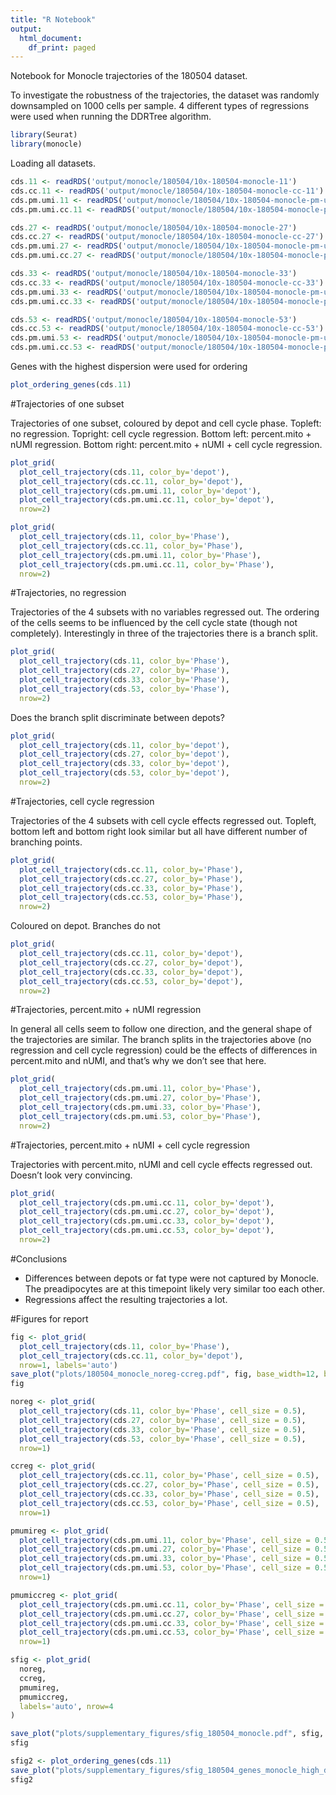 ```yaml
---
title: "R Notebook"
output:
  html_document:
    df_print: paged
---
```


Notebook for Monocle trajectories of the 180504 dataset.

To investigate the robustness of the trajectories, the dataset was randomly downsampled on 1000 cells per sample. 4 different types of regressions were used when running the DDRTree algorithm.

```r
library(Seurat)
library(monocle)
```

Loading all datasets.

```r
cds.11 <- readRDS('output/monocle/180504/10x-180504-monocle-11')
cds.cc.11 <- readRDS('output/monocle/180504/10x-180504-monocle-cc-11')
cds.pm.umi.11 <- readRDS('output/monocle/180504/10x-180504-monocle-pm-umi-11')
cds.pm.umi.cc.11 <- readRDS('output/monocle/180504/10x-180504-monocle-pm-umi-cc-11')

cds.27 <- readRDS('output/monocle/180504/10x-180504-monocle-27')
cds.cc.27 <- readRDS('output/monocle/180504/10x-180504-monocle-cc-27')
cds.pm.umi.27 <- readRDS('output/monocle/180504/10x-180504-monocle-pm-umi-27')
cds.pm.umi.cc.27 <- readRDS('output/monocle/180504/10x-180504-monocle-pm-umi-cc-27')

cds.33 <- readRDS('output/monocle/180504/10x-180504-monocle-33')
cds.cc.33 <- readRDS('output/monocle/180504/10x-180504-monocle-cc-33')
cds.pm.umi.33 <- readRDS('output/monocle/180504/10x-180504-monocle-pm-umi-33')
cds.pm.umi.cc.33 <- readRDS('output/monocle/180504/10x-180504-monocle-pm-umi-cc-33')

cds.53 <- readRDS('output/monocle/180504/10x-180504-monocle-53')
cds.cc.53 <- readRDS('output/monocle/180504/10x-180504-monocle-cc-53')
cds.pm.umi.53 <- readRDS('output/monocle/180504/10x-180504-monocle-pm-umi-53')
cds.pm.umi.cc.53 <- readRDS('output/monocle/180504/10x-180504-monocle-pm-umi-cc-53')
```

Genes with the highest dispersion were used for ordering

```r
plot_ordering_genes(cds.11)
```


#Trajectories of one subset

Trajectories of one subset, coloured by depot and cell cycle phase. Topleft: no regression. Topright: cell cycle regression. Bottom left: percent.mito + nUMI regression. Bottom right: percent.mito + nUMI + cell cycle regression.

```r
plot_grid(
  plot_cell_trajectory(cds.11, color_by='depot'),
  plot_cell_trajectory(cds.cc.11, color_by='depot'),
  plot_cell_trajectory(cds.pm.umi.11, color_by='depot'),
  plot_cell_trajectory(cds.pm.umi.cc.11, color_by='depot'),
  nrow=2)
```

```r
plot_grid(
  plot_cell_trajectory(cds.11, color_by='Phase'),
  plot_cell_trajectory(cds.cc.11, color_by='Phase'),
  plot_cell_trajectory(cds.pm.umi.11, color_by='Phase'),
  plot_cell_trajectory(cds.pm.umi.cc.11, color_by='Phase'),
  nrow=2)
```


#Trajectories, no regression

Trajectories of the 4 subsets with no variables regressed out. The ordering of the cells seems to be influenced by the cell cycle state (though not completely). Interestingly in three of the trajectories there is a branch split. 

```r
plot_grid(
  plot_cell_trajectory(cds.11, color_by='Phase'),
  plot_cell_trajectory(cds.27, color_by='Phase'),
  plot_cell_trajectory(cds.33, color_by='Phase'),
  plot_cell_trajectory(cds.53, color_by='Phase'),
  nrow=2)
```

Does the branch split discriminate between depots?

```r
plot_grid(
  plot_cell_trajectory(cds.11, color_by='depot'),
  plot_cell_trajectory(cds.27, color_by='depot'),
  plot_cell_trajectory(cds.33, color_by='depot'),
  plot_cell_trajectory(cds.53, color_by='depot'),
  nrow=2)
```

#Trajectories, cell cycle regression

Trajectories of the 4 subsets with cell cycle effects regressed out. Topleft, bottom left and bottom right look similar but all have different number of branching points. 

```r
plot_grid(
  plot_cell_trajectory(cds.cc.11, color_by='Phase'),
  plot_cell_trajectory(cds.cc.27, color_by='Phase'),
  plot_cell_trajectory(cds.cc.33, color_by='Phase'),
  plot_cell_trajectory(cds.cc.53, color_by='Phase'),
  nrow=2)
```

Coloured on depot. Branches do not 

```r
plot_grid(
  plot_cell_trajectory(cds.cc.11, color_by='depot'),
  plot_cell_trajectory(cds.cc.27, color_by='depot'),
  plot_cell_trajectory(cds.cc.33, color_by='depot'),
  plot_cell_trajectory(cds.cc.53, color_by='depot'),
  nrow=2)
```

#Trajectories, percent.mito + nUMI regression

In general all cells seem to follow one direction, and the general shape of the trajectories are similar. The branch splits in the trajectories above (no regression and cell cycle regression) could be the effects of differences in percent.mito and nUMI, and that's why we don't see that here. 

```r
plot_grid(
  plot_cell_trajectory(cds.pm.umi.11, color_by='Phase'),
  plot_cell_trajectory(cds.pm.umi.27, color_by='Phase'),
  plot_cell_trajectory(cds.pm.umi.33, color_by='Phase'),
  plot_cell_trajectory(cds.pm.umi.53, color_by='Phase'),
  nrow=2)
```

#Trajectories, percent.mito + nUMI + cell cycle regression

Trajectories with percent.mito, nUMI and cell cycle effects regressed out. Doesn't look very convincing. 

```r
plot_grid(
  plot_cell_trajectory(cds.pm.umi.cc.11, color_by='depot'),
  plot_cell_trajectory(cds.pm.umi.cc.27, color_by='depot'),
  plot_cell_trajectory(cds.pm.umi.cc.33, color_by='depot'),
  plot_cell_trajectory(cds.pm.umi.cc.53, color_by='depot'),
  nrow=2)
```

#Conclusions

- Differences between depots or fat type were not captured by Monocle. The preadipocytes are at this timepoint likely very similar too each other. 
- Regressions affect the resulting trajectories a lot. 

#Figures for report

```r
fig <- plot_grid(
  plot_cell_trajectory(cds.11, color_by='Phase'),
  plot_cell_trajectory(cds.cc.11, color_by='depot'),
  nrow=1, labels='auto')
save_plot("plots/180504_monocle_noreg-ccreg.pdf", fig, base_width=12, base_height=5)
fig
```


```r
noreg <- plot_grid(
  plot_cell_trajectory(cds.11, color_by='Phase', cell_size = 0.5),
  plot_cell_trajectory(cds.27, color_by='Phase', cell_size = 0.5),
  plot_cell_trajectory(cds.33, color_by='Phase', cell_size = 0.5),
  plot_cell_trajectory(cds.53, color_by='Phase', cell_size = 0.5),
  nrow=1)

ccreg <- plot_grid(
  plot_cell_trajectory(cds.cc.11, color_by='Phase', cell_size = 0.5),
  plot_cell_trajectory(cds.cc.27, color_by='Phase', cell_size = 0.5),
  plot_cell_trajectory(cds.cc.33, color_by='Phase', cell_size = 0.5),
  plot_cell_trajectory(cds.cc.53, color_by='Phase', cell_size = 0.5),
  nrow=1)

pmumireg <- plot_grid(
  plot_cell_trajectory(cds.pm.umi.11, color_by='Phase', cell_size = 0.5),
  plot_cell_trajectory(cds.pm.umi.27, color_by='Phase', cell_size = 0.5),
  plot_cell_trajectory(cds.pm.umi.33, color_by='Phase', cell_size = 0.5),
  plot_cell_trajectory(cds.pm.umi.53, color_by='Phase', cell_size = 0.5),
  nrow=1)

pmumiccreg <- plot_grid(
  plot_cell_trajectory(cds.pm.umi.cc.11, color_by='Phase', cell_size = 0.5),
  plot_cell_trajectory(cds.pm.umi.cc.27, color_by='Phase', cell_size = 0.5),
  plot_cell_trajectory(cds.pm.umi.cc.33, color_by='Phase', cell_size = 0.5),
  plot_cell_trajectory(cds.pm.umi.cc.53, color_by='Phase', cell_size = 0.5),
  nrow=1)

sfig <- plot_grid(
  noreg,
  ccreg,
  pmumireg,
  pmumiccreg,
  labels='auto', nrow=4
)

save_plot("plots/supplementary_figures/sfig_180504_monocle.pdf", sfig, base_width=12, base_height=12)
sfig
```

```r
sfig2 <- plot_ordering_genes(cds.11)
save_plot("plots/supplementary_figures/sfig_180504_genes_monocle_high_dispersion.pdf", sfig2, base_width=6, base_height=4)
sfig2
```

